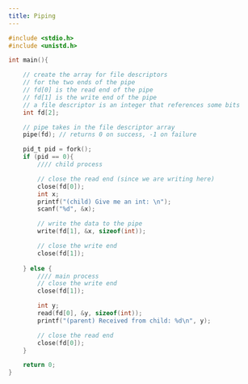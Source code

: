 ```yaml
---
title: Piping
---
```


```c
#include <stdio.h>
#include <unistd.h>

int main(){

    // create the array for file descriptors 
    // for the two ends of the pipe
    // fd[0] is the read end of the pipe
    // fd[1] is the write end of the pipe
    // a file descriptor is an integer that references some bits
    int fd[2];

    // pipe takes in the file descriptor array
    pipe(fd); // returns 0 on success, -1 on failure

    pid_t pid = fork();
    if (pid == 0){
        //// child process

        // close the read end (since we are writing here)
        close(fd[0]);
        int x;
        printf("(child) Give me an int: \n");
        scanf("%d", &x);

        // write the data to the pipe
        write(fd[1], &x, sizeof(int));

        // close the write end
        close(fd[1]);
    
    } else {
        //// main process
        // close the write end
        close(fd[1]);

        int y;
        read(fd[0], &y, sizeof(int));
        printf("(parent) Received from child: %d\n", y);

        // close the read end
        close(fd[0]);
    }

    return 0;
}
```